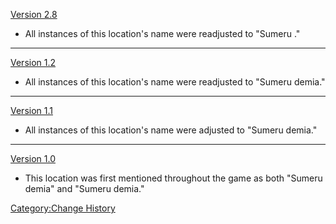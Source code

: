 [[Version 2.8]]
*All instances of this location's name were readjusted to "Sumeru {{Highlight|Akademiya}}."
----
[[Version 1.2]]
*All instances of this location's name were readjusted to "Sumeru {{Highlight|Aca}}demia."
----
[[Version 1.1]]
*All instances of this location's name were adjusted to "Sumeru {{Highlight|Arca}}demia."
----
[[Version 1.0]]
*This location was first mentioned throughout the game as both "Sumeru {{Highlight|Aca}}demia" and "Sumeru {{Highlight|Arca}}demia."
<noinclude>[[Category:Change History]]</noinclude>